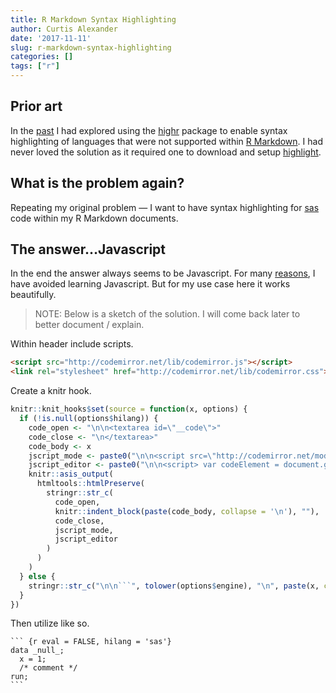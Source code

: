 ```yaml
---
title: R Markdown Syntax Highlighting
author: Curtis Alexander
date: '2017-11-11'
slug: r-markdown-syntax-highlighting
categories: []
tags: ["r"]
---
```


## Prior art

In the [past](http://curtisalexander.github.io/rmarkdown-syntax-highlighting/) I had explored using the [highr](https://github.com/yihui/highr) package to enable syntax highlighting of languages that were not supported within [R Markdown](http://rmarkdown.rstudio.com/).  I had never loved the solution as it required one to download and setup [highlight](http://www.andre-simon.de/doku/highlight/en/install.php).


## What is the problem again?
Repeating my original problem &mdash; I want to have syntax highlighting for [sas](https://www.sas.com/) code within my R Markdown documents.  



## The answer...Javascript
In the end the answer always seems to be Javascript.  For many [reasons](https://hackernoon.com/how-it-feels-to-learn-javascript-in-2016-d3a717dd577f), I have avoided learning Javascript.  But for my use case here it works beautifully.


> NOTE: Below is a sketch of the solution.  I will come back later to better document / explain.

Within header include scripts.

```HTML
<script src="http://codemirror.net/lib/codemirror.js"></script>
<link rel="stylesheet" href="http://codemirror.net/lib/codemirror.css">
```

Create a knitr hook.

```R
knitr::knit_hooks$set(source = function(x, options) {
  if (!is.null(options$hilang)) {
    code_open <- "\n\n<textarea id=\"__code\">"
    code_close <- "\n</textarea>"
    code_body <- x
    jscript_mode <- paste0("\n\n<script src=\"http://codemirror.net/mode/", options$hilang, "/", options$hilang, ".js\"></script>")
    jscript_editor <- paste0("\n\n<script> var codeElement = document.getElementById(\"__code\"); var editor = null; if (null != codeElement) { editor = CodeMirror.fromTextArea(codeElement, { lineNumbers: true, readOnly: 'nocursor', mode: 'text/x-", options$hilang, "' }); } </script>\n\n")
    knitr::asis_output(
      htmltools::htmlPreserve(
        stringr::str_c(
          code_open,
          knitr::indent_block(paste(code_body, collapse = '\n'), ""),
          code_close,
          jscript_mode,
          jscript_editor
        )
      )
    )
  } else {
    stringr::str_c("\n\n```", tolower(options$engine), "\n", paste(x, collapse = '\n', "\n```\n\n"))
  }
})
```

Then utilize like so.

<div class="sourceCode"><pre class="sourceCode"><code class="sourceCode">``` {r eval = FALSE, hilang = 'sas'}
data _null_;
  x = 1;
  /* comment */
run;
```</code></pre></div>

